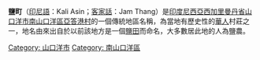 {{Notability Unreferenced|time=2021-04-15T08:15:13+00:00}}
'''鹽町'''（[[印尼語|印尼語]]：Kali Asin；[[客家話|客家話]]：Jam Thang）是[[印度尼西亞|印度尼西亞]][[西加里曼丹省|西加里曼丹省]][[山口洋|山口洋市]][[南山口洋區|南山口洋區]][[亞答港|亞答港村]]的一個傳統地區名稱，為當地有歷史性的[[印度尼西亞華人|華人]]村莊之一，地名由來出自於以前該地方是一個[[鹽田|鹽田]]而命名，大多數居此地的人為鹽農。

[[Category:_山口洋市|Category: 山口洋市]]
[[Category:_南山口洋區|Category: 南山口洋區]]
{{geo-stub}}